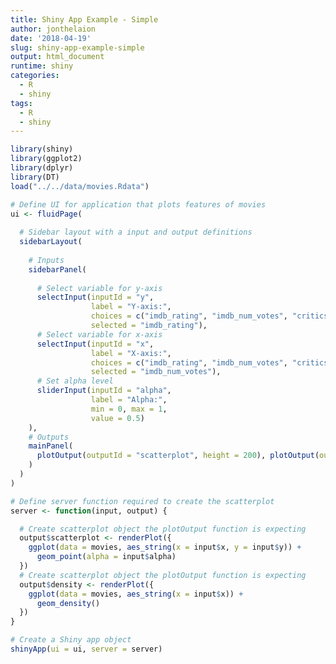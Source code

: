 ```yaml
---
title: Shiny App Example - Simple
author: jonthelaion
date: '2018-04-19'
slug: shiny-app-example-simple
output: html_document
runtime: shiny
categories:
  - R
  - shiny
tags:
  - R
  - shiny
---
```


```r
library(shiny)
library(ggplot2)
library(dplyr)
library(DT)
load("../../data/movies.Rdata")
```


```r
# Define UI for application that plots features of movies 
ui <- fluidPage(
  
  # Sidebar layout with a input and output definitions 
  sidebarLayout(
    
    # Inputs
    sidebarPanel(
      
      # Select variable for y-axis
      selectInput(inputId = "y", 
                  label = "Y-axis:",
                  choices = c("imdb_rating", "imdb_num_votes", "critics_score", "audience_score", "runtime"), 
                  selected = "imdb_rating"),
      # Select variable for x-axis
      selectInput(inputId = "x", 
                  label = "X-axis:",
                  choices = c("imdb_rating", "imdb_num_votes", "critics_score", "audience_score", "runtime"), 
                  selected = "imdb_num_votes"),
      # Set alpha level
      sliderInput(inputId = "alpha", 
                  label = "Alpha:", 
                  min = 0, max = 1, 
                  value = 0.5)
    ),
    # Outputs
    mainPanel(
      plotOutput(outputId = "scatterplot", height = 200), plotOutput(outputId = "density", height = 200)
    )
  )
)

# Define server function required to create the scatterplot
server <- function(input, output) {

  # Create scatterplot object the plotOutput function is expecting
  output$scatterplot <- renderPlot({
    ggplot(data = movies, aes_string(x = input$x, y = input$y)) +
      geom_point(alpha = input$alpha)
  })
  # Create scatterplot object the plotOutput function is expecting
  output$density <- renderPlot({
    ggplot(data = movies, aes_string(x = input$x)) +
      geom_density()
  })
}

# Create a Shiny app object
shinyApp(ui = ui, server = server)
```
